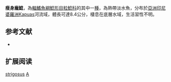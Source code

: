 {{Speciesbox
| name = 瘦身龐鯰
| status = NE
| status_system = IUCN3.1
| image = 
| image_width = 250px
| genus = Acrochordonichthys
| species = strigosus
| authority = Ng & Ng, 2001
| synonyms = 
}}
'''瘦身龐鯰'''，為[[輻鰭魚綱|輻鰭魚綱]][[鯰形目|鯰形目]][[粒鯰科|粒鯰科]]的其中一[[種|種]]，為熱帶淡水魚，分布於[[亞洲|亞洲]][[印尼|印尼]][[婆羅洲|婆羅洲]]Kapuas河流域，體長可達8.4公分，棲息在底層水域，生活習性不明。

==参考文献==
*{{FishBase_species|genus=Acrochordonichthys|species=strigosus|year=2015|month=2}}

== 扩展阅读 ==
{{refbegin}}
{{wikispecies-inline|Acrochordonichthys strigosus|瘦身龐鯰}}
{{refend}}
{{Taxonbar|from=Q3753861}}

[[Category:龐鯰屬|strigosus]]
[[Category:2001年描述的魚類|A]]